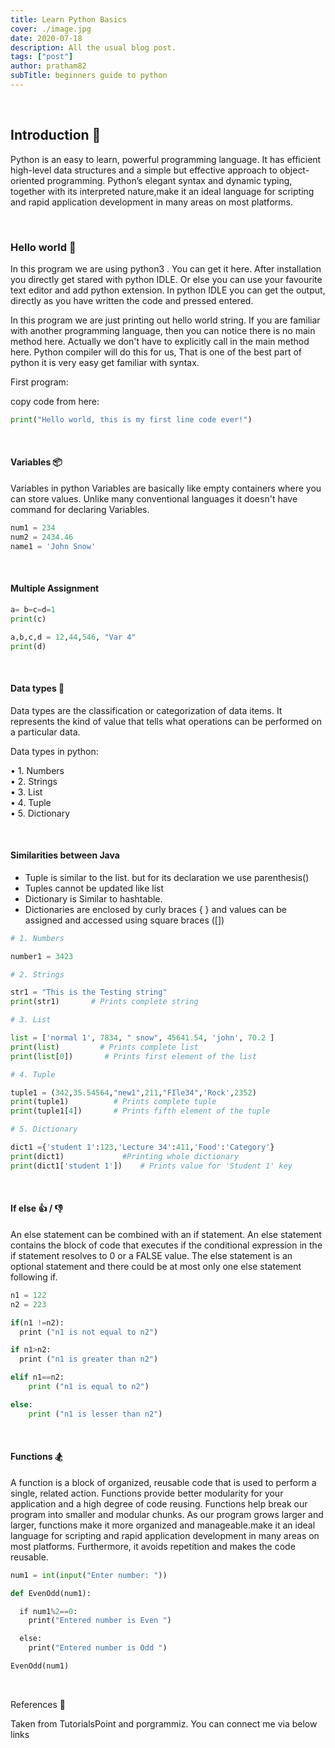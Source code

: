 ```yaml
---
title: Learn Python Basics
cover: ./image.jpg
date: 2020-07-18
description: All the usual blog post.
tags: ["post"]
author: pratham82
subTitle: beginners guide to python
---
```


<br />

## Introduction 📢

Python is an easy to learn, powerful programming language.
It has efficient high-level data structures and a simple but effective approach to object-oriented programming.
Python’s elegant syntax and dynamic typing, together with its interpreted nature,make it an ideal language
for scripting and rapid application development in many areas on most platforms.

<br />

### Hello world 👋

In this program we are using python3 . You can get it here.
After installation you directly get stared with python IDLE.
Or else you can use your favourite text editor and add python extension.
In python IDLE you can get the output,
directly as you have written the code and pressed entered.

In this program we are just printing out hello world string. If you are familiar with another programming language,
then you can notice there is no main method here. Actually we don't have to explicitly call in the main method here.
Python compiler will do this for us, That is one of the best part of python it is very easy get familiar with syntax.

First program:

copy code from here:

```python
print("Hello world, this is my first line code ever!")
```

<br />

#### Variables 📦

Variables in python
Variables are basically like empty containers where you can store values.
Unlike many conventional languages it doesn't have command for declaring Variables.

```python
num1 = 234
num2 = 2434.46
name1 = 'John Snow'

```

<br />

#### Multiple Assignment

```python
a= b=c=d=1
print(c)

a,b,c,d = 12,44,546, "Var 4"
print(d)
```

<br />

#### Data types 💾

Data types are the classification or categorization of data items.
It represents the kind of value that tells what operations can be performed on a particular data.

Data types in python:

• 1. Numbers  
• 2. Strings  
• 3. List  
• 4. Tuple  
• 5. Dictionary

<br />

#### Similarities between Java

- Tuple is similar to the list. but for its declaration we use parenthesis()
- Tuples cannot be updated like list
- Dictionary is Similar to hashtable.
- Dictionaries are enclosed by curly braces { } and values can be assigned and accessed using square braces ([])

```python
# 1. Numbers

number1 = 3423

# 2. Strings

str1 = "This is the Testing string"
print(str1)       # Prints complete string

# 3. List

list = ['normal 1', 7834, " snow", 45641.54, 'john', 70.2 ]
print(list)         # Prints complete list
print(list[0])       # Prints first element of the list

# 4. Tuple

tuple1 = (342,35.54564,"new1",211,"FIle34",'Rock',2352)
print(tuple1)          # Prints complete tuple
print(tuple1[4])       # Prints fifth element of the tuple

# 5. Dictionary

dict1 ={'student 1':123,'Lecture 34':411,'Food':'Category'}
print(dict1)             #Printing whole dictionary
print(dict1['student 1'])    # Prints value for 'Student 1' key
```

<br />

#### If else 👍 / 👎

An else statement can be combined with an if statement.
An else statement contains the block of code that executes if the conditional expression in
the if statement resolves to 0 or a FALSE value. The else statement is an optional statement and there could be at most only
one else statement following if.

```python
n1 = 122
n2 = 223

if(n1 !=n2):
  print ("n1 is not equal to n2")

if n1>n2:
  print ("n1 is greater than n2")

elif n1==n2:
    print ("n1 is equal to n2")

else:
    print ("n1 is lesser than n2")
```

<br />

#### Functions 🏂

A function is a block of organized, reusable code that is used to perform a single, related action.
Functions provide better modularity for your application and a high degree of code reusing.
Functions help break our program into smaller and modular chunks. As our program grows larger and larger,
functions make it more organized and manageable.make it an ideal language for scripting and rapid application
development in many areas on most platforms.
Furthermore, it avoids repetition and makes the code reusable.

```python
num1 = int(input("Enter number: "))

def EvenOdd(num1):

  if num1%2==0:
    print("Entered number is Even ")

  else:
    print("Entered number is Odd ")

EvenOdd(num1)
```

<br />

References 🔗

Taken from TutorialsPoint and porgrammiz.
You can connect me via below links
